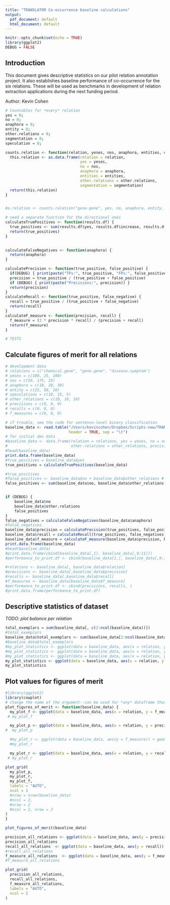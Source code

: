 ```yaml
---
title: "TRANSLATOR Co-occurrence baseline calculations"
output:
  pdf_document: default
  html_document: default
---
```


```r
knitr::opts_chunk$set(echo = TRUE)
library(ggplot2)
DEBUG = FALSE
```

## Introduction

This document gives descriptive statistics on our pilot relation annotation project.
It also establishes baseline performance of co-occurrence for the six relations.
These will be used as benchmarks in development of relation extraction applications during the next funding period.

Author: Kevin Cohen

```r
# Countables for *every* relation
yes = 0;
no = 0;
anaphora = 0;
entity = 0;
other.relations = 0;
segmentation = 0;
speculation = 0;

counts.relation <- function(relation, yeses, nos, anaphora, entities, other.relations, segmentation) {
  this.relation <- as.data.frame(relation = relation, 
                                 yes = yeses,
                                 no = nos,
                                 anaphora = anaphora,
                                 entities = entities,
                                 other.relations = other.relations,
                                 segmentation = segmentation)
  return(this.relation)
}


#a.relation <- counts.relation("gene-gene", yes, no, anaphora, entity, other.relations, segmentation)

# need a separate function for the directional ones
calculateTruePositives <- function(results.df) {
  true_positives <- sum(results.df$yes, results.df$increase, results.df$decrease, results.df$direction.unspecified)
  return(true_positives)
}
  

calculateFalseNegatives <- function(anaphora) {
  return(anaphora)
}

calculatePrecision <- function(true_positive, false_positive) {
  if(DEBUG) { print(paste("TPs:", true_positive, "FPs:", false_positive)) }
  precision = true_positive / (true_positive + false_positive)
  if (DEBUG) { print(paste("Precisions:", precision)) }
  return(precision)
}
calculateRecall <- function(true_positive, false_negative) {
  recall = true_positive / (true_positive + false_negative)
  return(recall)
}
calculateF_measure <- function(precision, recall) {
  f_measure = (2 * precision * recall) / (precision + recall)
  return(f_measure)
}

# TESTS

```

## Calculate figures of merit for all relations



```r

# development data
# relations = c("chemical.gene", "gene.gene", "disease.symptom")
# yeses = c(100, 25, 100)
# nos = c(50, 175, 25)
# anaphora = c(10, 20, 30)
# entity = c(25, 50, 10)
# speculations = c(10, 15, 5)
# other_relations = c(10, 10, 10)
# precisions = c(0, 0, 0)
# recalls = c(0, 0, 0)
# f_measures = c(0, 0, 0)

# if trouble, see the code for sentence-level binary classification
baseline_data <- read.table("/Users/kevincohen/Dropbox/Scripts-new/TRANSLATOR baselines - Sheet1.tsv",
                            header = TRUE, sep = "\t")
# for initial dev data
#baseline_data <- data.frame(relation = relations, yes = yeses, no = nos, anaphora = anaphora, entity = entity, speculation = speculations, 
#                            other.relations = other_relations, precision = precisions, recall = recalls, f_measure = f_measures)
#head(baseline_data)
print.data.frame(baseline_data)
#true_positives = baseline_data$yes
true_positives = calculateTruePositives(baseline_data)

#true_positives
#false_positives <- baseline_data$no + baseline_data$other_relations # NO IDEA why this isn't working!!!
false_positives <- sum(baseline_data$no, baseline_data$other_relations)


if (DEBUG) {
    baseline_data$no
    baseline_data$other.relations
    false_positives
}
false_negatives = calculateFalseNegatives(baseline_data$anaphora)
#false_negatives
baseline_data$precision = calculatePrecision(true_positives, false_positives)
baseline_data$recall = calculateRecall(true_positives, false_negatives)
baseline_data$f_measure = calculateF_measure(baseline_data$precision, baseline_data$recall)
print.data.frame(baseline_data)
#head(baseline_data)
#print.data.frame(cbind(baseline_data[,1], baseline_data[,9:11]))
#performance_to_print.df <- cbind(baseline_data[1,], baseline_data[,9:11])

#relations <- baseline_data[, baseline_data$relation]
#precisions <- baseline_data[,baseline_data$precision]
#recalls <- baseline_data[,baseline_data$recall]
#f_measures <- baseline_data[baseline_data$f_measure]
#performance_to_print.df <- cbind(precisions, recalls, )
#print.data.frame(performance_to_print.df)
```

## Descriptive statistics of dataset

_TODO: plot balance per relation_
```r
total_exemplars = sum(baseline_data[, c(2:ncol(baseline_data))])
#total_exemplars
baseline_data$total_exemplars <- sum(baseline_data[2:ncol(baseline_data)]) # not what I want
#baseline_data$total_exemplars
#my_plot_statistics <- ggplot(data = baseline_data, aes(x = relation, y = sum(c(yes, no, anaphora, entity, other.relations)) + geom_bar(stat="identity")))
#my_plot_statistics <- ggplot(data = baseline_data, aes(x = relation, y = no)) + geom_bar(stat="identity")
#my_plot_statistics <- ggplot(data = baseline_data, aes(x = relation, y = yes + no + anaphora + entity + other.relations)) + geom_bar(stat="identity")
my_plot_statistics <- ggplot(data = baseline_data, aes(x = relation, y = yes + no + anaphora + entity + other.relations)) + geom_bar(stat="identity") + xlab("Relation") + ggtitle("Total annotations minus sentence segmentation errors") + ylab("Exemplars")
my_plot_statistics 
```

## Plot values for figures of merit

```r
#library(ggplot2)
library(cowplot)
# change the name of the argument--can be used for *any* dataframe that has the appropriate columns...
plot_figures_of_merit <- function(baseline_data) {
  my_plot_f <- ggplot(data = baseline_data, aes(x = relation, y = f_measure)) + geom_boxplot() + ylab("F-measure") + ylim(0, 1.0) + ggtitle("Baseline by relation: F-measure")
 # my_plot_f

  my_plot_p <- ggplot(data = baseline_data, aes(x = relation, y = precision)) + geom_boxplot() + ylab("Precision") + ylim(0, 1.0) + ggtitle("Baseline by relation: Precision")
#  my_plot_p

  #my_plot_r <- ggplot(data = baseline_data, aes(y = f_measure)) + geom_boxplot() + ylab("F-measure") + ylim(0, 1.0) + ggtitle("Variability across relations: F-measure")
  #my_plot_r

  my_plot_r <- ggplot(data = baseline_data, aes(x = relation, y = recall)) + geom_boxplot() + ylab("Recall") + ylim(0, 1.0) + ggtitle("Baseline by relation: Recall")
 # my_plot_r

plot_grid(
  my_plot_p,
  my_plot_r,
  my_plot_f,
  labels = "AUTO", 
  ncol = 1
  #nrow = nrow(baseline_data)
  #ncol = 2, 
  #nrow = 2
  #ncol = 2, nrow = 2
)
}

plot_figures_of_merit(baseline_data)

precision_all_relations <- ggplot(data = baseline_data, aes(y = precision)) + geom_boxplot() + ylab("Precision") + ylim(0, 1.0) + ggtitle("Variability across relations: Precision")
precision_all_relations
recall_all_relations  <- ggplot(data = baseline_data, aes(y = recall)) + geom_boxplot() + ylab("Recall") + ylim(0, 1.0) + ggtitle("Variability across relations: Recall")
#recall_all_relations
f_measure_all_relations  <- ggplot(data = baseline_data, aes(y = f_measure)) + geom_boxplot() + ylab("F-measure") + ylim(0, 1.0) + ggtitle("Variability across relations: F-measure")
#f_measure_all_relations

plot_grid(
  precision_all_relations,
  recall_all_relations,
  f_measure_all_relations,
  labels = "AUTO",
  ncol = 2
)
```


```r

```


```r

```

